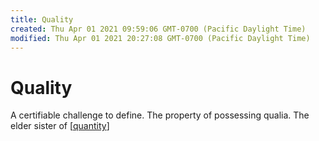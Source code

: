 ```yaml
---
title: Quality
created: Thu Apr 01 2021 09:59:06 GMT-0700 (Pacific Daylight Time)
modified: Thu Apr 01 2021 20:27:08 GMT-0700 (Pacific Daylight Time)
---
```


# Quality

A certifiable challenge to define.
The property of possessing qualia.
The elder sister of [[quantity]]

[//begin]: # "Autogenerated link references for markdown compatibility"
[quantity]: quantity "Quantity"
[//end]: # "Autogenerated link references"
